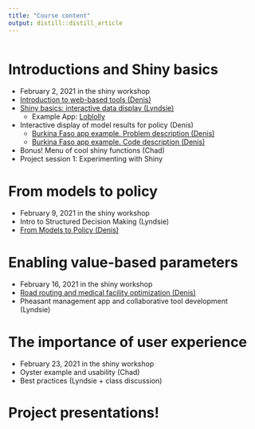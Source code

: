 ```yaml
---
title: "Course content"
output: distill::distill_article
---
```


```r
```


# Introductions and Shiny basics

- February 2, 2021 in the shiny workshop
- [Introduction to web-based tools (Denis)](https://ufl.zoom.us/rec/share/ue9gpLzc3qIZH5FNxsfs8UN_wK8oLDL4T1EJK8ox0SlhuCoZHjrGce5G4b_PpBOz.FAACnTIDc3N-wMO6)
- [Shiny basics: interactive data display (Lyndsie)](shinyBasics.html)
  - Example App: [Loblolly](https://github.com/lsw5077/shiny_workshop/tree/main/exampleApps/Loblolly)
- Interactive display of model results for policy (Denis)
  - [Burkina Faso app example. Problem description (Denis)](https://ufl.zoom.us/rec/share/WhIxqo4eg1hiVd-y8rMvPEqFDGwmSMzT3KXPCvqABBv2VsNUEh7S4bV9voJQuLKA.jZoJfNji4IYqysVY)
  - [Burkina Faso app example. Code description (Denis)](https://ufl.zoom.us/rec/share/A39I_xbI_uGHyDijBWsG010aHpBimEKtU9UE2h6HSRAnNvbe6ETDhLR3HHXOmW7H.Mkgz73xSHY8yQPjo)

- Bonus! Menu of cool shiny functions (Chad)
- Project session 1: Experimenting with Shiny 

# From models to policy

- February 9, 2021 in the shiny workshop
- Intro to Structured Decision Making (Lyndsie)
- [From Models to Policy (Denis)](https://ufl.zoom.us/rec/share/JOIRsqyBhfFCNvU4lZAgtQyCQ-UKfCVwRmoSuKDNEvanqhyR-JV-3xzX0N1a9bG-.PaV43MI0ewIKhNWa) 

# Enabling value-based parameters

- February 16, 2021 in the shiny workshop
- [Road routing and medical facility optimization (Denis)]()
- Pheasant management app and collaborative tool development (Lyndsie)

# The importance of user experience

- February 23, 2021 in the shiny workshop
- Oyster example and usability (Chad)
- Best practices (Lyndsie + class discussion)

# Project presentations!

